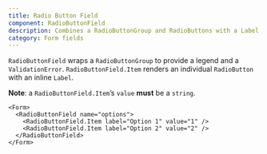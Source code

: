 ```yaml
---
title: Radio Button Field
component: RadioButtonField
description: Combines a RadioButtonGroup and RadioButtons with a Label and ValidationError
category: Form fields
---
```


`RadioButtonField` wraps a `RadioButtonGroup` to provide a legend and a `ValidationError`. `RadioButtonField.Item` renders an individual `RadioButton` with an inline `Label`.

**Note**: a `RadioButtonField.Item`’s `value` **must** be a `string`.

```tsx preview
<Form>
  <RadioButtonField name="options">
    <RadioButtonField.Item label="Option 1" value="1" />
    <RadioButtonField.Item label="Option 2" value="2" />
  </RadioButtonField>
</Form>
```
